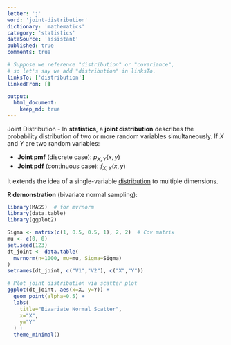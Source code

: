 ```yaml
---
letter: 'j'
word: 'joint-distribution'
dictionary: 'mathematics'
category: 'statistics'
dataSource: 'assistant'
published: true
comments: true

# Suppose we reference "distribution" or "covariance",
# so let's say we add "distribution" in linksTo.
linksTo: ['distribution']
linkedFrom: []

output:
  html_document:
    keep_md: true
---
```




<a id="joint-distribution">Joint Distribution</a> - In **statistics**, a **joint distribution** describes the probability distribution of two or more random variables simultaneously. If $X$ and $Y$ are two random variables:

- **Joint pmf** (discrete case): $p_{X,Y}(x,y)$
- **Joint pdf** (continuous case): $f_{X,Y}(x,y)$

It extends the idea of a single-variable [distribution](#distribution) to multiple dimensions.

**R demonstration** (bivariate normal sampling):


``` r
library(MASS)  # for mvrnorm
library(data.table)
library(ggplot2)

Sigma <- matrix(c(1, 0.5, 0.5, 1), 2, 2)  # Cov matrix
mu <- c(0, 0)
set.seed(123)
dt_joint <- data.table(
  mvrnorm(n=1000, mu=mu, Sigma=Sigma)
)
setnames(dt_joint, c("V1","V2"), c("X","Y"))

# Plot joint distribution via scatter plot
ggplot(dt_joint, aes(x=X, y=Y)) +
  geom_point(alpha=0.5) +
  labs(
    title="Bivariate Normal Scatter",
    x="X",
    y="Y"
  ) +
  theme_minimal()
```

<Figure src="/Users/work/Coding/derecksprojects/derecksnotes.com-playground/derecksnotes.com/client/src/app/dictionaries/mathematics/definitions/mathematics_statistics_j_joint-distribution_files/figure-html/unnamed-chunk-1-1.png">
	
</Figure>
